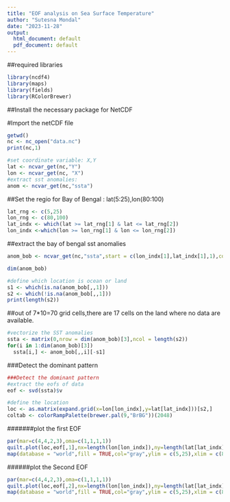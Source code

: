 ---
title: "EOF analysis on Sea Surface Temperature"
author: "Sutesna Mondal"
date: "2023-11-28"
output:
  html_document: default
  pdf_document: default
---

##required libraries
```{r, echo=TRUE,include=TRUE, eval=TRUE}
library(ncdf4)
library(maps)
library(fields)
library(RColorBrewer)

```

##Install the necessary package for NetCDF

#Import the netCDF file

```{r, echo=TRUE,include=TRUE, eval=TRUE}
getwd()
nc <- nc_open("data.nc")
print(nc,1)

```
```{r, echo=TRUE,include=TRUE, eval=TRUE}
#set coordinate variable: X,Y
lat <- ncvar_get(nc,"Y")
lon <- ncvar_get(nc, "X")
#extract sst anomalies:
anom <- ncvar_get(nc,"ssta")

```

##Set the regio for Bay of Bengal : lat(5:25),lon(80:100)

```{r, echo=TRUE,include=TRUE, eval=TRUE}
lat_rng <- c(5,25)
lon_rng <- c(80,100)
lat_indx <- which(lat >= lat_rng[1] & lat <= lat_rng[2])
lon_indx <-which(lon >= lon_rng[1] & lon <= lon_rng[2])
```

##extract the bay of bengal sst anomalies

```{r, echo=TRUE,include=TRUE, eval=TRUE}
anom_bob <- ncvar_get(nc,"ssta",start = c(lon_indx[1],lat_indx[1],1),count = c(length(lon_indx),length(lat_indx),-1))

dim(anom_bob)

```

```{r, echo=TRUE,include=TRUE, eval=TRUE}
#define which location is ocean or land
s1 <- which(is.na(anom_bob[,,1]))
s2 <- which(!is.na(anom_bob[,,1]))
print(length(s2))
```
##out of 7*10=70 grid cells,there are 17 cells on the land where no data are available.

```{r, echo=TRUE,include=TRUE, eval=TRUE}
#vectorize the SST anomalies
ssta <- matrix(0,nrow = dim(anom_bob)[3],ncol = length(s2))
for(i in 1:dim(anom_bob)[3])
  ssta[i,] <- anom_bob[,,i][-s1]
```

###Detect the dominant pattern

```{r, echo=TRUE,include=TRUE, eval=TRUE}
###Detect the dominant pattern
#extract the eofs of data
eof <- svd(ssta)$v
```


```{r, echo=TRUE,include=TRUE, eval=TRUE}
#define the location 
loc <- as.matrix(expand.grid(x=lon[lon_indx],y=lat[lat_indx]))[s2,]
coltab <- colorRampPalette(brewer.pal(9,"BrBG"))(2048)
```

#######plot the first EOF

```{r, echo=TRUE,include=TRUE, eval=TRUE}
par(mar=c(4,4,2,3),oma=c(1,1,1,1))
quilt.plot(loc,eof[,1],nx=length(lon[lon_indx]),ny=length(lat[lat_indx]),xlab="longitude",ylab="latitude",main="1st EOF",col = coltab)
map(database = "world",fill = TRUE,col="gray",ylim = c(5,25),xlim = c(80,100),add = TRUE)

```

######plot the Second EOF

```{r, echo=TRUE,include=TRUE, eval=TRUE}
par(mar=c(4,4,2,3),oma=c(1,1,1,1))
quilt.plot(loc,eof[,2],nx=length(lon[lon_indx]),ny=length(lat[lat_indx]),xlab="longitude",ylab="latitude",main="2nd EOF",col = coltab)
map(database = "world",fill = TRUE,col="gray",ylim = c(5,25),xlim = c(80,100),add = TRUE)
```

